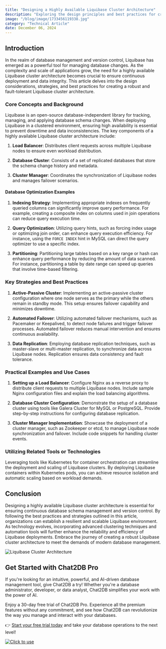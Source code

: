 ```yaml
---
title: "Designing a Highly Available Liquibase Cluster Architecture"
description: "Exploring the design principles and best practices for creating a highly available Liquibase cluster architecture."
image: "/blog/image/1733456119338.jpg"
category: "Technical Article"
date: December 06, 2024
---
```


## Introduction

In the realm of database management and version control, Liquibase has emerged as a powerful tool for managing database changes. As the complexity and scale of applications grow, the need for a highly available Liquibase cluster architecture becomes crucial to ensure continuous deployment and data integrity. This article delves into the design considerations, strategies, and best practices for creating a robust and fault-tolerant Liquibase cluster architecture.

### Core Concepts and Background

Liquibase is an open-source database-independent library for tracking, managing, and applying database schema changes. When deploying Liquibase in a clustered environment, ensuring high availability is essential to prevent downtime and data inconsistencies. The key components of a highly available Liquibase cluster architecture include:

1. **Load Balancer**: Distributes client requests across multiple Liquibase nodes to ensure even workload distribution.

2. **Database Cluster**: Consists of a set of replicated databases that store the schema change history and metadata.

3. **Cluster Manager**: Coordinates the synchronization of Liquibase nodes and manages failover scenarios.

#### Database Optimization Examples

1. **Indexing Strategy**: Implementing appropriate indexes on frequently queried columns can significantly improve query performance. For example, creating a composite index on columns used in join operations can reduce query execution time.

2. **Query Optimization**: Utilizing query hints, such as forcing index usage or optimizing join order, can enhance query execution efficiency. For instance, using the `FORCE INDEX` hint in MySQL can direct the query optimizer to use a specific index.

3. **Partitioning**: Partitioning large tables based on a key range or hash can enhance query performance by reducing the amount of data scanned. For instance, partitioning a table by date range can speed up queries that involve time-based filtering.

### Key Strategies and Best Practices

1. **Active-Passive Cluster**: Implementing an active-passive cluster configuration where one node serves as the primary while the others remain in standby mode. This setup ensures failover capability and minimizes downtime.

2. **Automated Failover**: Utilizing automated failover mechanisms, such as Pacemaker or Keepalived, to detect node failures and trigger failover processes. Automated failover reduces manual intervention and ensures continuous availability.

3. **Data Replication**: Employing database replication techniques, such as master-slave or multi-master replication, to synchronize data across Liquibase nodes. Replication ensures data consistency and fault tolerance.

### Practical Examples and Use Cases

1. **Setting up a Load Balancer**: Configure Nginx as a reverse proxy to distribute client requests to multiple Liquibase nodes. Include sample Nginx configuration files and explain the load balancing algorithms.

2. **Database Cluster Configuration**: Demonstrate the setup of a database cluster using tools like Galera Cluster for MySQL or PostgreSQL. Provide step-by-step instructions for configuring database replication.

3. **Cluster Manager Implementation**: Showcase the deployment of a cluster manager, such as Zookeeper or etcd, to manage Liquibase node synchronization and failover. Include code snippets for handling cluster events.

### Utilizing Related Tools or Technologies

Leveraging tools like Kubernetes for container orchestration can streamline the deployment and scaling of Liquibase clusters. By deploying Liquibase containers within Kubernetes pods, you can achieve resource isolation and automatic scaling based on workload demands.

## Conclusion

Designing a highly available Liquibase cluster architecture is essential for ensuring continuous database schema management and version control. By following the best practices and strategies outlined in this article, organizations can establish a resilient and scalable Liquibase environment. As technology evolves, incorporating advanced clustering techniques and automation tools will further enhance the reliability and efficiency of Liquibase deployments. Embrace the journey of creating a robust Liquibase cluster architecture to meet the demands of modern database management.

![Liquibase Cluster Architecture](https://example.com/liquibase-cluster-architecture.png)

## Get Started with Chat2DB Pro

If you're looking for an intuitive, powerful, and AI-driven database management tool, give Chat2DB a try! Whether you're a database administrator, developer, or data analyst, Chat2DB simplifies your work with the power of AI.

Enjoy a 30-day free trial of Chat2DB Pro. Experience all the premium features without any commitment, and see how Chat2DB can revolutionize the way you manage and interact with your databases.

👉 [Start your free trial today](https://chat2db.ai/pricing) and take your database operations to the next level!


[![Click to use](/image/blog/bg/chat2db.jpg)](https://chat2db.ai/)
